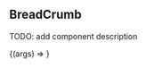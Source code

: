 
<Meta title="Components/BottomSwipe" />

## BreadCrumb

TODO: add component description

<Preview>
    <Story
        name="Default"
        parameters={{
            // Configuration for design plugin, which allows to display linked Figma frame
            design: config({
                type: "figma",
                // replace this url with your own design file to link:
                url:
                    "https://www.figma.com/file/C3jfDdLSEM2scXfGZwk1ON/Workshop-starter-template?node-id=373%3A222",
            }),
            viewport: {
                defaultViewport: "mobile1",
            },
        }}
        // Props values for the story
        args={{ label: "Swipe Up to Checkout",}}
    >
        {(args) => <BottomSwipe {...args} />}
    </Story>
</Preview>
